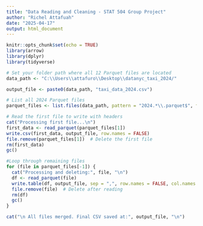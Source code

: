 ---
title: "Data Reading and Cleaning - STAT 504 Group Project"
author: "Richel Attafuah"
date: "2025-04-17"
output: html_document
---

```{r setup, include=FALSE}
knitr::opts_chunk$set(echo = TRUE)
library(arrow)
library(dplyr)
library(tidyverse)
```

```{r}
# Set your folder path where all 12 Parquet files are located
data_path <- "C:\\Users\\attafuro\\Desktop\\datanyc_taxi_2024/"   

output_file <- paste0(data_path, "taxi_data_2024.csv")

# List all 2024 Parquet files
parquet_files <- list.files(data_path, pattern = "2024.*\\.parquet$", full.names = TRUE)

# Read the first file to write with headers
cat("Processing first file...\n")
first_data <- read_parquet(parquet_files[1])
write.csv(first_data, output_file, row.names = FALSE)
file.remove(parquet_files[1])  # Delete the first file
rm(first_data)
gc()

#Loop through remaining files
for (file in parquet_files[-1]) {
  cat("Processing and deleting:", file, "\n")
  df <- read_parquet(file)
  write.table(df, output_file, sep = ",", row.names = FALSE, col.names = FALSE, append = TRUE)
  file.remove(file)  # Delete after reading
  rm(df)
  gc()
}

cat("\n All files merged. Final CSV saved at:", output_file, "\n")
```

